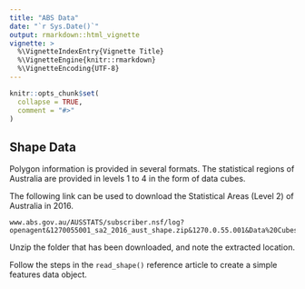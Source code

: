 ```yaml
---
title: "ABS Data"
date: "`r Sys.Date()`"
output: rmarkdown::html_vignette
vignette: >
  %\VignetteIndexEntry{Vignette Title}
  %\VignetteEngine{knitr::rmarkdown}
  %\VignetteEncoding{UTF-8}
---
```


```r
knitr::opts_chunk$set(
  collapse = TRUE,
  comment = "#>"
)
```

## Shape Data

Polygon information is provided in several formats.
The statistical regions of Australia are provided in levels 1 to 4 in the form of data cubes.

The following link can be used to download the Statistical Areas (Level 2) of Australia in 2016.

```
www.abs.gov.au/AUSSTATS/subscriber.nsf/log?openagent&1270055001_sa2_2016_aust_shape.zip&1270.0.55.001&Data%20Cubes&A09309ACB3FA50B8CA257FED0013D420&0&July%202016&12.07.2016&Latest
```

Unzip the folder that has been downloaded, and note the extracted location.

Follow the steps in the `read_shape()` reference article to create a simple features data object.
